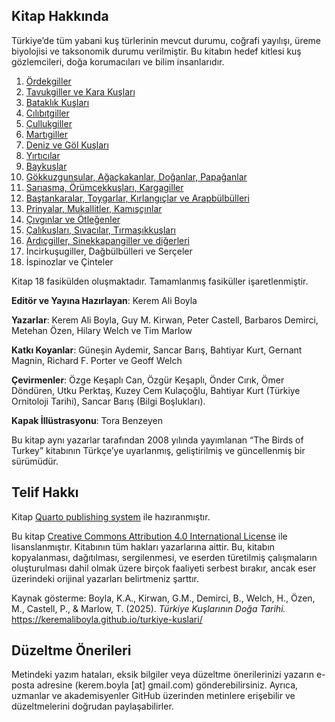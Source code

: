 ## Kitap Hakkında {.unnumbered}

Türkiye'de tüm yabani kuş türlerinin mevcut durumu, coğrafi yayılışı, üreme biyolojisi ve taksonomik durumu verilmiştir. Bu kitabın hedef kitlesi kuş gözlemcileri, doğa korumacıları ve bilim insanlarıdır.

1.  [Ördekgiller](01_ordekgiller.html)
2.  [Tavukgiller ve Kara Kuşları](02_tavukgiller_vd.html)
3.  [Bataklık Kuşları](03_bataklik-kuslari.html)
4.  [Cılıbıtgiller](04_cilibitlar.html)
5.  [Çullukgiller](05_cullukgiller.html)
6.  [Martıgiller](06_martilar.html)
7.  [Deniz ve Göl Kuşları](07_deniz-ve-gol-kuslari.html)
8.  [Yırtıcılar](08_yirticilar.html)
9.  [Baykuşlar](09_baykuslar.html)
10. [Gökkuzgunsular, Ağaçkakanlar, Doğanlar, Papağanlar](10_otucu-oncesi.html)
11. [Sarıasma, Örümcekkuşları, Kargagiller](11_kargamsilar.html)
12. [Baştankaralar, Toygarlar, Kırlangıçlar ve Arapbülbülleri](12_toygarlar.html)
13. [Prinyalar, Mukallitler, Kamışçınlar](13_kamiscinlar.html)
14. [Çıvgınlar ve Ötleğenler](14_otlegenler.html)
15. [Çalıkuşları, Sıvacılar, Tırmaşıkkuşları](15_tirmasiklar.qmd)
16. [Ardıçgiller, Sinekkapangiller ve diğerleri](16_sinekkapanlar.qmd)
17. İncirkuşugiller, Dağbülbülleri ve Serçeler
18. İspinozlar ve Çinteler

Kitap 18 fasikülden oluşmaktadır. Tamamlanmış fasiküller işaretlenmiştir.

**Editör ve Yayına Hazırlayan**: Kerem Ali Boyla

**Yazarlar**: Kerem Ali Boyla, Guy M. Kirwan, Peter Castell, Barbaros Demirci, Metehan Özen, Hilary Welch ve Tim Marlow

**Katkı Koyanlar**: Güneşin Aydemir, Sancar Barış, Bahtiyar Kurt, Gernant Magnin, Richard F. Porter ve Geoff Welch

**Çevirmenler**: Özge Keşaplı Can, Özgür Keşaplı, Önder Cırık, Ömer Döndüren, Utku Perktaş, Kuzey Cem Kulaçoğlu, Bahtiyar Kurt (Türkiye Ornitoloji Tarihi), Sancar Barış (Bilgi Boşlukları).

**Kapak İllüstrasyonu**: Tora Benzeyen

Bu kitap aynı yazarlar tarafından 2008 yılında yayımlanan “The Birds of Turkey” kitabının Türkçe'ye uyarlanmış, geliştirilmiş ve güncellenmiş bir sürümüdür.

## Telif Hakkı

Kitap [Quarto publishing system](https://quarto.org/) ile hazıranmıştır.

Bu kitap [Creative Commons Attribution 4.0 International License](https://creativecommons.org/licenses/by/4.0/) ile lisanslanmıştır. Kitabının tüm hakları yazarlarına aittir. Bu, kitabın kopyalanması, dağıtılması, sergilenmesi, ve eserden türetilmiş çalışmaların oluşturulması dahil olmak üzere birçok faaliyeti serbest bırakır, ancak eser üzerindeki orijinal yazarları belirtmeniz şarttır.

Kaynak gösterme: Boyla, K.A., Kirwan, G.M., Demirci, B., Welch, H., Özen, M., Castell, P., & Marlow, T. (2025). *Türkiye Kuşlarının Doğa Tarihi.* <https://keremaliboyla.github.io/turkiye-kuslari/>

## Düzeltme Önerileri

Metindeki yazım hataları, eksik bilgiler veya düzeltme önerilerinizi yazarın e-posta adresine (kerem.boyla \[at\] gmail.com) gönderebilirsiniz. Ayrıca, uzmanlar ve akademisyenler GitHub üzerinden metinlere erişebilir ve düzeltmelerini doğrudan paylaşabilirler.
